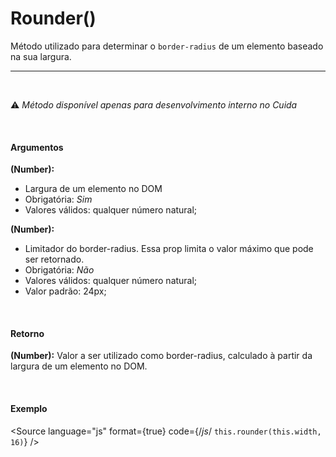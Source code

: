 
<Meta of={RounderStories} />

# Rounder()

Método utilizado para determinar o `border-radius` de um elemento baseado na sua largura.

<hr />

<br />

⚠️ *Método disponível apenas para desenvolvimento interno no Cuida*

<br />

#### Argumentos

**(Number):**

* Largura de um elemento no DOM
* Obrigatória: *Sim*
* Valores válidos: qualquer número natural;

**(Number):**

* Limitador do border-radius. Essa prop limita o valor máximo que pode ser retornado.
* Obrigatória: *Não*
* Valores válidos: qualquer número natural;
* Valor padrão: 24px;

<br />

#### Retorno

**(Number):** Valor a ser utilizado como border-radius, calculado à partir da largura de um elemento no DOM.

<br />

#### Exemplo

<Story of={RounderStories.Rounder} />

<Source
  language="js"
  format={true}
  code={/*js*/ `
  this.rounder(this.width, 16)
`}
/>
